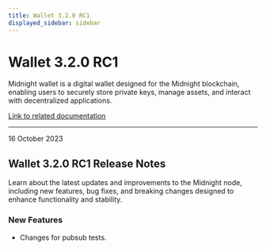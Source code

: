 ```yaml
---
title: Wallet 3.2.0 RC1
displayed_sidebar: sidebar
---
```


# Wallet 3.2.0 RC1

Midnight wallet is a digital wallet designed for the Midnight blockchain, enabling users to securely store private keys, manage assets, and interact with decentralized applications.

[Link to related documentation](../../learn/introduction/wallets)


---

<div 
  style={{
    marginTop: '0',
    fontSize: '1rem',
    fontWeight: 'normal',
    marginBottom: '0.5rem'
  }}
>
  16 October 2023
</div>

## Wallet 3.2.0 RC1 Release Notes

Learn about the latest updates and improvements to the Midnight node, including new features, bug fixes, and breaking changes designed to enhance functionality and stability.

### New Features

- Changes for pubsub tests.